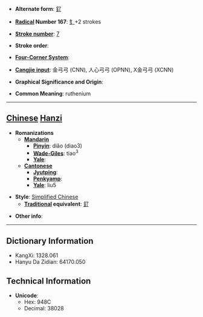 * '''Alternate form''': [[釕]]

* '''[[Wiktionary:Chinese radical index| Radical]] Number 167''': [[Wiktionary:Chinese radical index 钅|钅]]+2 strokes

* '''[[Wiktionary:Chinese total strokes index|Stroke number]]''': [[Wiktionary:Chinese total strokes index 7|7]]

* '''Stroke order''': 

* '''[[Wiktionary:Chinese four corner index|Four-Corner System]]''': 

* '''[[Wiktionary:Chinese Cangjie index|Cangjie input]]''': 金弓弓 (CNN), 人心弓弓 (OPNN), X金弓弓 (XCNN)

* '''Graphical Significance and Origin''': 

* '''Common Meaning''': ruthenium

----

== [[Chinese]] [[Hanzi]] ==

* '''Romanizations'''
** '''[[Mandarin]]'''
*** '''[[Pinyin]]''': diǎo (diao3)
*** '''[[Wade-Giles]]''': tiao<sup>3</sup>
*** '''[[Yale]]''': 
** '''[[Cantonese]]'''
*** '''[[Jyutping]]''':
*** '''[[Penkyamp]]''': 
*** '''[[Yale]]''': liu5

* '''Style''': [[Simplified Chinese]] 
** '''[[Traditional Chinese|Traditional]] equivalent''': [[釕]]

* '''Other info''': 

----

== Dictionary Information ==

* KangXi: 1328.061
* Hanyu Da Zidian: 64170.050

== Technical Information ==

* '''Unicode''':
** Hex: 948C
** Decimal: 38028